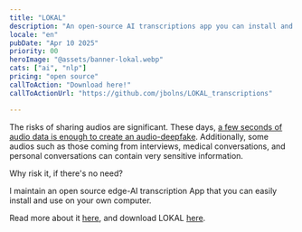 ```yaml
---
title: "LOKAL"
description: "An open-source AI transcriptions app you can install and use on your own computer"
locale: "en"
pubDate: "Apr 10 2025"
priority: 00
heroImage: "@assets/banner-lokal.webp"
cats: ["ai", "nlp"]
pricing: "open source"
callToAction: "Download here!"
callToActionUrl: "https://github.com/jbolns/LOKAL_transcriptions"

---
```


The risks of sharing audios are significant. These days, [a few seconds of audio data is enough to create an audio-deepfake](https://arstechnica.com/information-technology/2023/01/microsofts-new-ai-can-simulate-anyones-voice-with-3-seconds-of-audio/). Additionally, some audios such as those coming from interviews, medical conversations, and personal conversations can contain very sensitive information.

Why risk it, if there's no need?

I maintain an open source edge-AI transcription App that you can easily install and use on your own computer.

Read more about it [here](../portfolio/en/lokal/), and download LOKAL <a href={frontmatter.callToActionUrl}>here</a>.